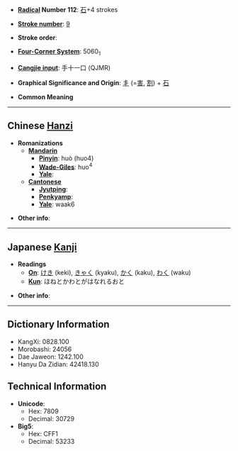 * '''[[Wiktionary:Chinese radical index| Radical]] Number 112''': [[Wiktionary:Chinese radical index 石|石]]+4 strokes

* '''[[Wiktionary:Chinese total strokes index|Stroke number]]''': [[Wiktionary:Chinese total strokes index 9|9]]

* '''Stroke order''': 

* '''[[Wiktionary:Chinese four corner index|Four-Corner System]]''': 5060<sub>1</sub>

* '''[[Wiktionary:Chinese Cangjie index|Cangjie input]]''': 手十一口 (QJMR)

* '''Graphical Significance and Origin''': [[丯]] (=[[害]], [[割]]) + [[石]]

* '''Common Meaning''' {{substub}}

----

== Chinese [[Hanzi]] ==

* '''Romanizations'''
** '''[[Mandarin]]'''
*** '''[[Pinyin]]''': huò (huo4)
*** '''[[Wade-Giles]]''': huo<sup>4</sup>
*** '''[[Yale]]''': 
** '''[[Cantonese]]'''
*** '''[[Jyutping]]''':
*** '''[[Penkyamp]]''': 
*** '''[[Yale]]''': waak6

* '''Other info''': 

----

== Japanese [[Kanji]] ==

* '''Readings'''
** '''[[On]]''': [[けき]] (keki), [[きゃく]] (kyaku), [[かく]] (kaku), [[わく]] (waku)
** '''[[Kun]]''': ほねとかわとがはなれるおと

* '''Other info''':  

----

== Dictionary Information ==

* KangXi: 0828.100
* Morobashi: 24056
* Dae Jaweon: 1242.100
* Hanyu Da Zidian: 42418.130

== Technical Information ==

* '''Unicode''':
** Hex: 7809
** Decimal: 30729
* '''Big5''':
** Hex: CFF1
** Decimal: 53233
